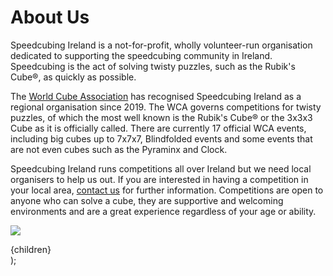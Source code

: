 
# About Us

Speedcubing Ireland is a not-for-profit, wholly volunteer-run organisation dedicated to supporting the speedcubing community in Ireland. Speedcubing is the act of solving twisty puzzles, such as the Rubik&apos;s Cube®, as quickly as possible. 

The [World Cube Association]({WCA_URL}) has recognised Speedcubing Ireland as a regional organisation since 2019. The WCA governs competitions for twisty puzzles, of which the most well known is the Rubik&apos;s Cube® or the 3x3x3 Cube as it is officially called. There are currently 17 official WCA events, including big cubes up to 7x7x7, Blindfolded events and some events that are not even cubes such as the Pyraminx and Clock.

Speedcubing Ireland runs competitions all over Ireland but we need local organisers to help us out.  If you are interested in having a competition in your local area, [contact us](/contact) for further information.  Competitions are open to anyone who can solve a cube, they are supportive and welcoming environments and are a great experience regardless of your age or ability.

![](/images/croud.webp)

  <Layout>
    <div className="bg-base-100">
      <article className="prose max-w-prose mx-auto p-8">
        {children}
      </article>
    </div>
  </Layout>
);
